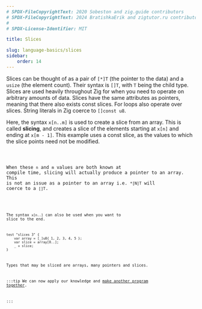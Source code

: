 ```yaml
---
# SPDX-FileCopyrightText: 2020 Sobeston and zig.guide contributors
# SPDX-FileCopyrightText: 2024 BratishkaErik and zigtutor.ru contributors
#
# SPDX-License-Identifier: MIT

title: Slices

slug: language-basics/slices
sidebar:
    order: 14
---
```




Slices can be thought of as a pair of `[*]T` (the pointer to the data) and a
`usize` (the element count). Their syntax is `[]T`, with `T` being the child
type. Slices are used heavily throughout Zig for when you need to operate on
arbitrary amounts of data. Slices have the same attributes as pointers, meaning
that there also exists const slices. For loops also operate over slices. String
literals in Zig coerce to `[]const u8`.

Here, the syntax `x[n..m]` is used to create a slice from an array. This is
called **slicing**, and creates a slice of the elements starting at `x[n]` and
ending at `x[m - 1]`. This example uses a const slice, as the values to which
the slice points need not be modified.

<Code code={Slices} collapse="1-2" lang="zig"/>

When these `n` and `m` values are both known at compile time, slicing will
actually produce a pointer to an array. This is not an issue as a pointer to an
array i.e. `*[N]T` will coerce to a `[]T`.

<Code code={Slices2} collapse="1-2" lang="zig"/>

The syntax `x[n..]` can also be used when you want to slice to the end.

```zig
test "slices 3" {
    var array = [_]u8{ 1, 2, 3, 4, 5 };
    var slice = array[0..];
    _ = slice;
}
```

Types that may be sliced are arrays, many pointers and slices.

:::tip
We can now apply our knowledge and [make another program together](/posts/fahrenheit-to-celsius).

:::
